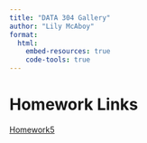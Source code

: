 ```yaml
---
title: "DATA 304 Gallery"
author: "Lily McAboy"
format:
  html:
    embed-resources: true
    code-tools: true
---
```


# Homework Links

[Homework5](../hw/hw5.html)